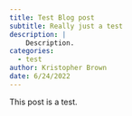 ```yaml
---
title: Test Blog post
subtitle: Really just a test
description: |
    Description.
categories:
  - test
author: Kristopher Brown
date: 6/24/2022
---
```


This post is a test.
